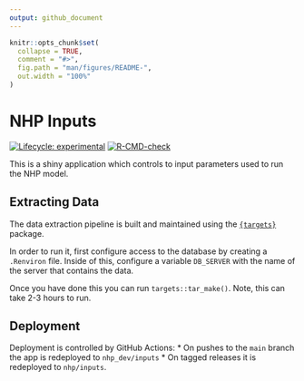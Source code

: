 ```yaml
---
output: github_document
---
```


<!-- README.md is generated from README.Rmd. Please edit that file -->

```r
knitr::opts_chunk$set(
  collapse = TRUE,
  comment = "#>",
  fig.path = "man/figures/README-",
  out.width = "100%"
)
```

# NHP Inputs

<!-- badges: start -->
[![Lifecycle: experimental](https://img.shields.io/badge/lifecycle-experimental-orange.svg)](https://lifecycle.r-lib.org/articles/stages.html#experimental)
[![R-CMD-check](https://github.com/The-Strategy-Unit/nhp_inputs/actions/workflows/R-CMD-check.yaml/badge.svg)](https://github.com/The-Strategy-Unit/nhp_inputs/actions/workflows/R-CMD-check.yaml)
<!-- badges: end -->

This is a shiny application which controls to input parameters used to run the NHP model.

## Extracting Data

The data extraction pipeline is built and maintained using the [`{targets}`](https://books.ropensci.org/targets/) package.

In order to run it, first configure access to the database by creating a `.Renviron` file. Inside of this, configure a variable `DB_SERVER` with the name of the server that contains the data.

Once you have done this you can run `targets::tar_make()`. Note, this can take 2-3 hours to run.

## Deployment

Deployment is controlled by GitHub Actions:
* On pushes to the `main` branch the app is redeployed to `nhp_dev/inputs`
* On tagged releases it is redeployed to `nhp/inputs`.